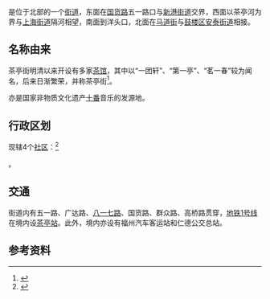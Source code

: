 {{中国乡级行政区
|景观照片文件名 = 
|景观照片描述 = 
|汉语拼音 = 
|其他语言 = 
|其他语言名称 = 
|旧称 = 
|地名出处 = 
|位置图文件名 = 
|位置图描述 = 
|自定义图片= 
|建置时间 = 
|政府驻地 = 
|毗邻 = 
|总面积 = 0.88平方公里
|总人口 = 
|总人口年份 = 
|户籍人口 = 9038户
|户籍人口年份 = 2020
|常住人口 = 2.5283万人
|常住人口年份 = 2020
|人口密度 = 
|GDP = 
|GDP年份 = 
|邮政编码 = 
|电话区号 = 591
|官方网站 = 
|网站名称 = 
|35/01/03/009/000}}
'''{{PAGENAMEBASE}}'''是位于{{PRC admin/fullname|35/01/03/009/000|3}}北部的一个[[街道办事处|街道]]，东面在[[国货路|国货路]]五一路口与[[新港街道_(福州市)|新港街道]]交界，西面以茶亭河为界与[[上海街道|上海街道]]隔河相望，南面到洋头口，北面在[[马道街|马道街]]与[[鼓楼区_(福州市)|鼓楼区]][[安泰街道|安泰街道]]相接。

== 名称由来 ==
茶亭街明清以来开设有多家[[茶馆|茶馆]]，其中以“一团轩”、“第一亭”、“茗一春”较为闻名，后来日渐繁荣，并称茶亭街<ref> {{cite web |url=http://www.fzdqw.com/ShowText.asp?ToBook=1110&index=56& |title=一、茶亭街由来 |accessdate=2008-08-20 |work=台江区志 |publisher=福州市地方志编纂委员会 |language=zh-hans |deadurl=yes |archiveurl=https://web.archive.org/web/20160304185857/http://www.fzdqw.com/ShowText.asp?ToBook=1110&index=56& |archivedate=2016-03-04 }}</ref>。

{{PAGENAMEBASE}}亦是国家非物质文化遗产[[十番|十番]]音乐的发源地。

== 行政区划 ==
{{PAGENAMEBASE}}现辖4个[[社区_(行政区划)|社区]]：<ref>{{PRC admin/ref sgc|35/01/03/009/000}}</ref>

{{PRC admin/children|35/01/03/009/000}}。

== 交通 ==
街道内有五一路、广达路、[[八一七路|八一七路]]、国货路、群众路、高桥路贯穿，[[福州地铁|地铁]][[福州地铁1号线|1号线]]在境内设[[茶亭站_(福州)|茶亭站]]。此外，境内亦设有福州汽车客运站和仁德公交总站。

== 参考资料 ==
{{reflist}}

{{PRC admin/navcat|35/01/03/009/000}}
